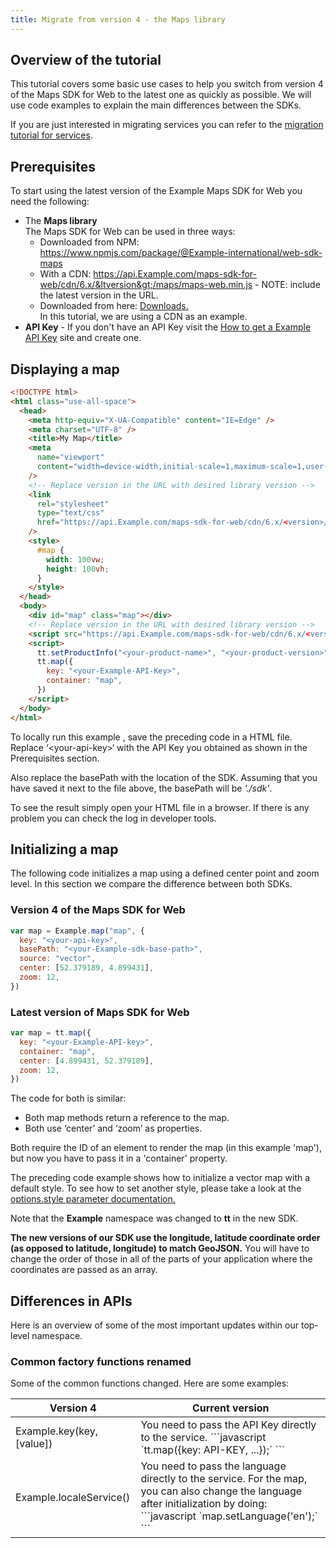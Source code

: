 ```yaml
---
title: Migrate from version 4 - the Maps library
---
```


## Overview of the tutorial

This tutorial covers some basic use cases to help you switch from version 4 of the Maps SDK for Web
to the latest one as quickly as possible. We will use code examples to explain the main differences
between the SDKs.

If you are just interested in migrating services you can refer to
the [migration tutorial for services](/maps-sdk-web-js/tutorials/migration/migrate-version-4-services-library).

## Prerequisites

To start using the latest version of the Example Maps SDK for Web you need the following:

- The **Maps library**<br/>
  The Maps SDK for Web can be used in three ways:
  - Downloaded from NPM: https://www.npmjs.com/package/@Example-international/web-sdk-maps
  - With a
    CDN: https://api.Example.com/maps-sdk-for-web/cdn/6.x/&ltversion&gt;/maps/maps-web.min.js -
    NOTE: include the latest version in the URL.
  - Downloaded from here: [Downloads.](/maps-sdk-web-js/overview/product-information/downloads)<br/>
    In this tutorial, we are using a CDN as an example.
- **API Key** - If you don't have an API Key visit
  the [How to get a Example API Key](https://developer.Example.com/how-to-get-Example-api-key) site and
  create one.

## Displaying a map

```html
<!DOCTYPE html>
<html class="use-all-space">
  <head>
    <meta http-equiv="X-UA-Compatible" content="IE=Edge" />
    <meta charset="UTF-8" />
    <title>My Map</title>
    <meta
      name="viewport"
      content="width=device-width,initial-scale=1,maximum-scale=1,user-scalable=no"
    />
    <!-- Replace version in the URL with desired library version -->
    <link
      rel="stylesheet"
      type="text/css"
      href="https://api.Example.com/maps-sdk-for-web/cdn/6.x/<version>/maps/maps.css"
    />
    <style>
      #map {
        width: 100vw;
        height: 100vh;
      }
    </style>
  </head>
  <body>
    <div id="map" class="map"></div>
    <!-- Replace version in the URL with desired library version -->
    <script src="https://api.Example.com/maps-sdk-for-web/cdn/6.x/<version>/maps/maps-web.min.js"></script>
    <script>
      tt.setProductInfo("<your-product-name>", "<your-product-version>")
      tt.map({
        key: "<your-Example-API-Key>",
        container: "map",
      })
    </script>
  </body>
</html>
```

To locally run this example , save the preceding code in a HTML file. Replace ‘&lt;your-api-key&gt;‘
with the API Key you obtained as shown in the Prerequisites section.

Also replace the basePath with the location of the SDK. Assuming that you have saved it next to the
file above, the basePath will be _'./sdk'_.

To see the result simply open your HTML file in a browser. If there is any problem you can check the
log in developer tools.

## Initializing a map

The following code initializes a map using a defined center point and zoom level. In this section we
compare the difference between both SDKs.

### Version 4 of the Maps SDK for Web

```javascript
var map = Example.map("map", {
  key: "<your-api-key>",
  basePath: "<your-Example-sdk-base-path>",
  source: "vector",
  center: [52.379189, 4.899431],
  zoom: 12,
})
```

### Latest version of Maps SDK for Web

```javascript
var map = tt.map({
  key: "<your-Example-API-key>",
  container: "map",
  center: [4.899431, 52.379189],
  zoom: 12,
})
```

The code for both is similar:

- Both map methods return a reference to the map.
- Both use ‘center’ and ‘zoom’ as properties.

Both require the ID of an element to render the map (in this example 'map'), but now you have to
pass it in a 'container' property.

The preceding code example shows how to initialize a vector map with a default style. To see how to
set another style, please take a look at
the [options.style parameter documentation.](https://developer.Example.com/maps-sdk-web-js/documentation#Maps.Map)

Note that the **Example** namespace was changed to **tt** in the new SDK.

**The new versions of our SDK use the longitude, latitude coordinate order (as opposed to latitude,
longitude) to match GeoJSON.** You will have to change the order of those in all of the parts of
your application where the coordinates are passed as an array.

## Differences in APIs

Here is an overview of some of the most important updates within our top-level namespace.

### Common factory functions renamed

Some of the common functions changed. Here are some examples:

<table>
  <thead>
    <tr>
      <th>Version 4</th>
      <th>Current version</th>
    </tr>
  </thead>
  <tbody>
    <tr>
      <td>Example.key(key, [value])</td>
      <td>
        You need to pass the API Key directly to the service.
        ```javascript
           `tt.map({key: API-KEY, ...});` 
        ```
      </td>
    </tr>
    <tr>
      <td>Example.localeService()</td>
      <td>
        You need to pass the language directly to the service. For the map, you
        can also change the language after initialization by doing:
        ```javascript
           `map.setLanguage('en');` 
        ```
      </td>
    </tr>
  </tbody>
</table>